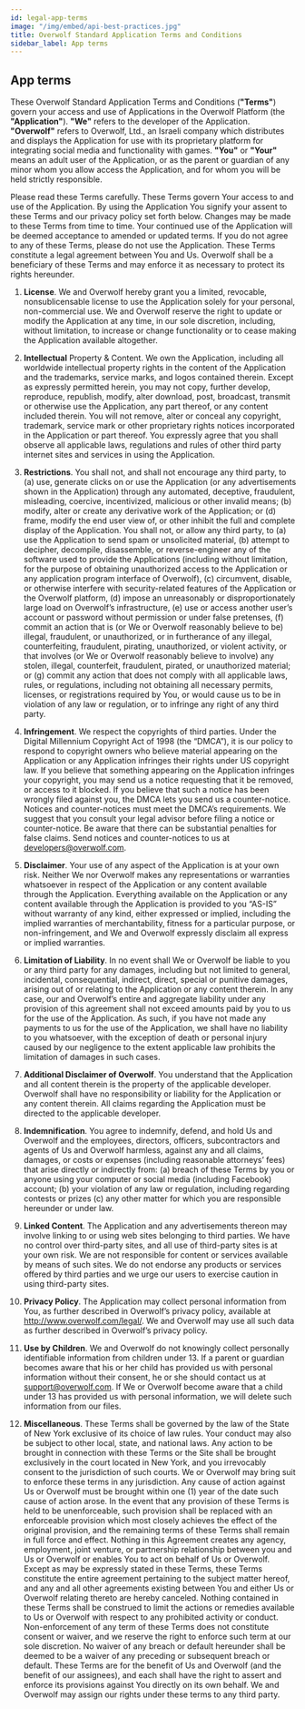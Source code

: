 ```yaml
---
id: legal-app-terms
image: "/img/embed/api-best-practices.jpg"
title: Overwolf Standard Application Terms and Conditions
sidebar_label: App terms
---
```


## App terms

These Overwolf Standard Application Terms and Conditions (**"Terms"**) govern your access and use of Applications in the Overwolf Platform (the **"Application"**). **"We"** refers to the developer of the Application. **"Overwolf"** refers to Overwolf, Ltd., an Israeli company which distributes and displays the Application for use with its proprietary platform for integrating social media and functionality with games. **"You"** or **"Your"** means an adult user of the Application, or as the parent or guardian of any minor whom you allow access the Application, and for whom you will be held strictly responsible.

Please read these Terms carefully. These Terms govern Your access to and use of the Application. By using the Application You signify your assent to these Terms and our privacy policy set forth below. Changes may be made to these Terms from time to time. Your continued use of the Application will be deemed acceptance to amended or updated terms. If you do not agree to any of these Terms, please do not use the Application. These Terms constitute a legal agreement between You and Us. Overwolf shall be a beneficiary of these Terms and may enforce it as necessary to protect its rights hereunder.

1. **License**. We and Overwolf hereby grant you a limited, revocable, nonsublicensable license to use the Application solely for your personal, non-commercial use. We and Overwolf reserve the right to update or modify the Application at any time, in our sole discretion, including, without limitation, to increase or change functionality or to cease making the Application available altogether.

2. **Intellectual** Property & Content. We own the Application, including all worldwide intellectual property rights in the content of the Application and the trademarks, service marks, and logos contained therein. Except as expressly permitted herein, you may not copy, further develop, reproduce, republish, modify, alter download, post, broadcast, transmit or otherwise use the Application, any part thereof, or any content included therein. You will not remove, alter or conceal any copyright, trademark, service mark or other proprietary rights notices incorporated in the Application or part thereof. You expressly agree that you shall observe all applicable laws, regulations and rules of other third party internet sites and services in using the Application.

3. **Restrictions**. You shall not, and shall not encourage any third party, to (a) use, generate clicks on or use the Application (or any advertisements shown in the Application) through any automated, deceptive, fraudulent, misleading, coercive, incentivized, malicious or other invalid means; (b) modify, alter or create any derivative work of the Application; or (d) frame, modify the end user view of, or other inhibit the full and complete display of the Application. You shall not, or allow any third party, to (a) use the Application to send spam or unsolicited material, (b) attempt to decipher, decompile, disassemble, or reverse-engineer any of the software used to provide the Applications (including without limitation, for the purpose of obtaining unauthorized access to the Application or any application program interface of Overwolf), (c) circumvent, disable, or otherwise interfere with security-related features of the Application or the Overwolf platform, (d) impose an unreasonably or disproportionately large load on Overwolf’s infrastructure, (e) use or access another user’s account or password without permission or under false pretenses, (f) commit an action that is (or We or Overwolf reasonably believe to be) illegal, fraudulent, or unauthorized, or in furtherance of any illegal, counterfeiting, fraudulent, pirating, unauthorized, or violent activity, or that involves (or We or Overwolf reasonably believe to involve) any stolen, illegal, counterfeit, fraudulent, pirated, or unauthorized material; or (g) commit any action that does not comply with all applicable laws, rules, or regulations, including not obtaining all necessary permits, licenses, or registrations required by You, or would cause us to be in violation of any law or regulation, or to infringe any right of any third party.

4. **Infringement**. We respect the copyrights of third parties. Under the Digital Millennium Copyright Act of 1998 (the “DMCA”), it is our policy to respond to copyright owners who believe material appearing on the Application or any Application infringes their rights under US copyright law. If you believe that something appearing on the Application infringes your copyright, you may send us a notice requesting that it be removed, or access to it blocked. If you believe that such a notice has been wrongly filed against you, the DMCA lets you send us a counter-notice. Notices and counter-notices must meet the DMCA’s requirements. We suggest that you consult your legal advisor before filing a notice or counter-notice. Be aware that there can be substantial penalties for false claims. Send notices and counter-notices to us at developers@overwolf.com.

5. **Disclaimer**. Your use of any aspect of the Application is at your own risk. Neither We nor Overwolf makes any representations or warranties whatsoever in respect of the Application or any content available through the Application. Everything available on the Application or any content available through the Application is provided to you “AS-IS” without warranty of any kind, either expressed or implied, including the implied warranties of merchantability, fitness for a particular purpose, or non-infringement, and We and Overwolf expressly disclaim all express or implied warranties.

6. **Limitation of Liability**. In no event shall We or Overwolf be liable to you or any third party for any damages, including but not limited to general, incidental, consequential, indirect, direct, special or punitive damages, arising out of or relating to the Application or any content therein. In any case, our and Overwolf’s entire and aggregate liability under any provision of this agreement shall not exceed amounts paid by you to us for the use of the Application. As such, if you have not made any payments to us for the use of the Application, we shall have no liability to you whatsoever, with the exception of death or personal injury caused by our negligence to the extent applicable law prohibits the limitation of damages in such cases.

7. **Additional Disclaimer of Overwolf**. You understand that the Application and all content therein is the property of the applicable developer. Overwolf shall have no responsibility or liability for the Application or any content therein. All claims regarding the Application must be directed to the applicable developer.

8. **Indemnification**. You agree to indemnify, defend, and hold Us and Overwolf and the employees, directors, officers, subcontractors and agents of Us and Overwolf harmless, against any and all claims, damages, or costs or expenses (including reasonable attorneys’ fees) that arise directly or indirectly from: (a) breach of these Terms by you or anyone using your computer or social media (including Facebook) account; (b) your violation of any law or regulation, including regarding contests or prizes (c) any other matter for which you are responsible hereunder or under law.

9. **Linked Content**. The Application and any advertisements thereon may involve linking to or using web sites belonging to third parties. We have no control over third-party sites, and all use of third-party sites is at your own risk. We are not responsible for content or services available by means of such sites. We do not endorse any products or services offered by third parties and we urge our users to exercise caution in using third-party sites.

10. **Privacy Policy**. The Application may collect personal information from You, as further described in Overwolf’s privacy policy, available at http://www.overwolf.com/legal/. We and Overwolf may use all such data as further described in Overwolf’s privacy policy.

11. **Use by Children**. We and Overwolf do not knowingly collect personally identifiable information from children under 13. If a parent or guardian becomes aware that his or her child has provided us with personal information without their consent, he or she should contact us at support@overwolf.com. If We or Overwolf become aware that a child under 13 has provided us with personal information, we will delete such information from our files.

12. **Miscellaneous**. These Terms shall be governed by the law of the State of New York exclusive of its choice of law rules. Your conduct may also be subject to other local, state, and national laws. Any action to be brought in connection with these Terms or the Site shall be brought exclusively in the court located in New York, and you irrevocably consent to the jurisdiction of such courts. We or Overwolf may bring suit to enforce these terms in any jurisdiction. Any cause of action against Us or Overwolf must be brought within one (1) year of the date such cause of action arose. In the event that any provision of these Terms is held to be unenforceable, such provision shall be replaced with an enforceable provision which most closely achieves the effect of the original provision, and the remaining terms of these Terms shall remain in full force and effect. Nothing in this Agreement creates any agency, employment, joint venture, or partnership relationship between you and Us or Overwolf or enables You to act on behalf of Us or Overwolf. Except as may be expressly stated in these Terms, these Terms constitute the entire agreement pertaining to the subject matter hereof, and any and all other agreements existing between You and either Us or Overwolf relating thereto are hereby canceled. Nothing contained in these Terms shall be construed to limit the actions or remedies available to Us or Overwolf with respect to any prohibited activity or conduct. Non-enforcement of any term of these Terms does not constitute consent or waiver, and we reserve the right to enforce such term at our sole discretion. No waiver of any breach or default hereunder shall be deemed to be a waiver of any preceding or subsequent breach or default. These Terms are for the benefit of Us and Overwolf (and the benefit of our assignees), and each shall have the right to assert and enforce its provisions against You directly on its own behalf. We and Overwolf may assign our rights under these terms to any third party.